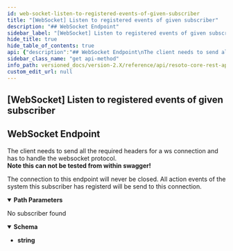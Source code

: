 ```yaml
---
id: web-socket-listen-to-registered-events-of-given-subscriber
title: "[WebSocket] Listen to registered events of given subscriber"
description: "## WebSocket Endpoint"
sidebar_label: "[WebSocket] Listen to registered events of given subscriber"
hide_title: true
hide_table_of_contents: true
api: {"description":"## WebSocket Endpoint\nThe client needs to send all the required headers for a ws connection\nand has to handle the websocket protocol.<br/>\n**Note this can not be tested from within swagger!**\n\nThe connection to this endpoint will never be closed.\nAll action events of the system this subscriber has registerd will be send to this\nconnection.\n","tags":["subscriptions"],"parameters":[{"name":"subscriber_id","in":"path","description":"The identifier of the subscriber","required":true,"schema":{"type":"string"}}],"responses":{"404":{"description":"No subscriber found","content":{"text/plain":{"schema":{"type":"string","example":"No subscriber with this id"}}}}},"method":"get","path":"/subscriber/{subscriber_id}/handle","servers":[{"url":"https://{host}:{port}","variables":{"host":{"default":"localhost"},"port":{"default":"8900"}}}],"info":{"title":"Resoto Core REST API","version":"V1"},"postman":{"name":"[WebSocket] Listen to registered events of given subscriber","description":{"content":"## WebSocket Endpoint\nThe client needs to send all the required headers for a ws connection\nand has to handle the websocket protocol.<br/>\n**Note this can not be tested from within swagger!**\n\nThe connection to this endpoint will never be closed.\nAll action events of the system this subscriber has registerd will be send to this\nconnection.\n","type":"text/plain"},"url":{"path":["subscriber",":subscriber_id","handle"],"host":["{{baseUrl}}"],"query":[],"variable":[{"disabled":false,"description":{"content":"(Required) The identifier of the subscriber","type":"text/plain"},"type":"any","value":"","key":"subscriber_id"}]},"header":[{"key":"Accept","value":"text/plain"}],"method":"GET"}}
sidebar_class_name: "get api-method"
info_path: versioned_docs/version-2.X/reference/api/resoto-core-rest-api
custom_edit_url: null
---
```



## [WebSocket] Listen to registered events of given subscriber

## WebSocket Endpoint

The client needs to send all the required headers for a ws connection and has to handle the websocket protocol.<br/> **Note this can not be tested from within swagger!**

The connection to this endpoint will never be closed. All action events of the system this subscriber has registerd will be send to this connection.

<details style={{"marginBottom":"1rem"}} data-collapsed={false} open={true}><summary style={{}}><strong>Path Parameters</strong></summary><div><ul><ParamsItem className={"paramsItem"} param={{"name":"subscriber_id","in":"path","description":"The identifier of the subscriber","required":true,"schema":{"type":"string"}}}></ParamsItem></ul></div></details><div><ApiTabs><TabItem label={"404"} value={"404"}><div>

No subscriber found

</div><div><MimeTabs schemaType={"response"}><TabItem label={"text/plain"} value={"text/plain"}><SchemaTabs><TabItem label={"Schema"} value={"Schema"}><details style={{}} data-collapsed={false} open={true}><summary style={{"textAlign":"left"}}><strong>Schema</strong></summary><div style={{"textAlign":"left","marginLeft":"1rem"}}></div><ul style={{"marginLeft":"1rem"}}><li><div><strong>string</strong></div></li></ul></details></TabItem></SchemaTabs></TabItem></MimeTabs></div></TabItem></ApiTabs></div>
